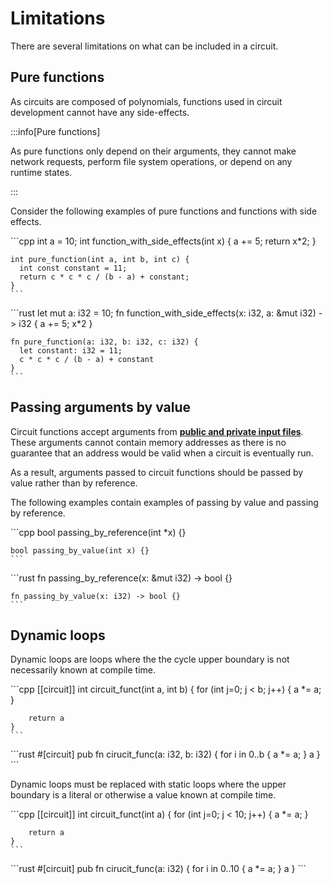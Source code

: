 
# Limitations

There are several limitations on what can be included in a circuit.

## Pure functions

As circuits are composed of polynomials, functions used in circuit development cannot have any side-effects.

:::info[Pure functions]

As pure functions only depend on their arguments, they cannot make network requests, perform file system operations, or depend on any runtime states.

:::

Consider the following examples of pure functions and functions with side effects.

<Tabs groupId='language'>
  <TabItem value='cpp' label='C++'>
    ```cpp
    int a = 10;
    int function_with_side_effects(int x) {
      a += 5;
      return x*2;
    }

    int pure_function(int a, int b, int c) {
      int const constant = 11;
      return c * c * c / (b - a) + constant;
    }
    ```
  </TabItem>
  <TabItem value='rust' label='Rust'>
    ```rust
    let mut a: i32 = 10;
    fn function_with_side_effects(x: i32, a: &mut i32) -> i32 {
      a += 5;
      x*2
    }

    fn pure_function(a: i32, b: i32, c: i32) {
      let constant: i32 = 11;
      c * c * c / (b - a) + constant
    }
    ```
  </TabItem>
</Tabs>

## Passing arguments by value

Circuit functions accept arguments from [**public and private input files**](../getting-started/preparing-input-files). These arguments cannot contain memory addresses as there is no guarantee that an address would be valid when a circuit is eventually run.

As a result, arguments passed to circuit functions should be passed by value rather than by reference. 

The following examples contain examples of passing by value and passing by reference.

<Tabs groupId='language'>
  <TabItem value='cpp' label='C++'>
    ```cpp
    bool passing_by_reference(int *x) {}

    bool passing_by_value(int x) {}
    ```
  </TabItem>
  <TabItem value='rust' label='Rust'>
    ```rust
    fn passing_by_reference(x: &mut i32) -> bool {}

    fn passing_by_value(x: i32) -> bool {}
    ```
  </TabItem>
</Tabs>

## Dynamic loops

Dynamic loops are loops where the the cycle upper boundary is not necessarily known at compile time.

<Tabs groupId='language'>
  <TabItem value='cpp' label='C++'>
    ```cpp
    [[circuit]] int circuit_funct(int a, int b) {
        for (int j=0; j < b; j++) {
            a *= a;
        }

        return a
    }
    ```
  </TabItem>
  <TabItem value='rust' label='Rust'>
    ```rust
    #[circuit]
    pub fn cirucit_func(a: i32, b: i32) {
        for i in 0..b {
            a *= a;
        }
        a
    }
    ```
  </TabItem>
</Tabs>

Dynamic loops must be replaced with static loops where the upper boundary is a literal or otherwise a value known at compile time.

<Tabs groupId='language'>
  <TabItem value='cpp' label='C++'>
    ```cpp
    [[circuit]] int circuit_funct(int a) {
        for (int j=0; j < 10; j++) {
            a *= a;
        }

        return a
    }
    ```
  </TabItem>
  <TabItem value='rust' label='Rust'>
    ```rust
    #[circuit]
    pub fn cirucit_func(a: i32) {
        for i in 0..10 {
            a *= a;
        }
        a
    }
    ```
  </TabItem>
</Tabs>